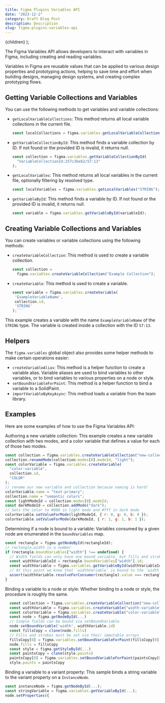 ```yaml
---
title: Figma Plugins Variables API
date: "2023-12-2"
category: Draft Blog Post
description: Description
slug: figma-plugins-variables-api
---
```


  <BlogPostLayout meta={meta}>{children}</BlogPostLayout>
);

The Figma Variables API allows developers to interact with variables in Figma, including creating and reading variables.

Variables in Figma are reusable values that can be applied to various design properties and prototyping actions, helping to save time and effort when building designs, managing design systems, and creating complex prototyping flows.

## Getting Variable Collections and Variables

You can use the following methods to get variables and variable collections:

- `getLocalVariableCollections`: This method returns all local variable collections in the current file.

  ```js
  const localCollections = figma.variables.getLocalVariableCollections();
  ```

- `getVariableCollectionById`: This method finds a variable collection by ID. If not found or the provided ID is invalid, it returns null.

  ```js
  const collection = figma.variables.getVariableCollectionById(
    "VariableCollectionId:257c3beb2/57:13"
  );
  ```

- `getLocalVariables`: This method returns all local variables in the current file, optionally filtering by resolved type.

  ```js
  const localVariables = figma.variables.getLocalVariables("STRING"); // filters local variables by the 'STRING' type
  ```

- `getVariableById`: This method finds a variable by ID. If not found or the provided ID is invalid, it returns null.

  ```js
  const variable = figma.variables.getVariableById(variableId);
  ```

## Creating Variable Collections and Variables

You can create variables or variable collections using the following methods:

- `createVariableCollection`: This method is used to create a variable collection.

  ```js
  const collection =
    figma.variables.createVariableCollection("Example Collection");
  ```

- `createVariable`: This method is used to create a variable.
  ````js
  const variable = figma.variables.createVariable(
   'ExampleVariableName',
   collection.id,
   'STRING'
  );```
  ````

This example creates a variable with the name `ExampleVariableName` of the `STRING` type. The variable is created inside a collection with the ID `57:13`.

## Helpers

The `figma.variables` global object also provides some helper methods to make certain operations easier:

- `createVariableAlias`: This method is a helper function to create a variable alias. Variable aliases are used to bind variables to other variables, or to bind variables to various properties on a node or style.
- `setBoundVariableForPaint`: This method is a helper function to bind a variable to a SolidPaint.
- `importVariableByKeyAsync`: This method loads a variable from the team library.

## Examples

Here are some examples of how to use the Figma Variables API:

Authoring a new variable collection: This example creates a new variable collection with two modes, and a color variable that defines a value for each of those two modes.

```js
const collection = figma.variables.createVariableCollection("new-collection");
collection.renameMode(collection.modes[0].modeId, "light");
const colorVariable = figma.variables.createVariable(
  "color-variable",
  collection.id,
  "COLOR"
);
// rename our new variable and collection because naming is hard!
colorVariable.name = "text-primary";
collection.name = "semantic colors";
const lightModeId = collection.modes[0].modeId;
const darkModeId = collection.addMode("dark");
// Sets the color to #000 in light mode and #fff in dark mode
colorVariable.setValueForMode(lightModeId, { r: 0, g: 0, b: 0 });
colorVariable.setValueForMode(darkModeId, { r: 1, g: 1, b: 1 });
```

Determining if a node is bound to a variable: Variables consumed by a given node are enumerated in the `boundVariables` map.

```js
const rectangle = figma.getNodeById(rectangleId);
// rectangle.width is a number
if (rectangle.boundVariables["width"] !== undefined) {
  // Width fields can only have one bound variable, but fills and strokes might have multiple.
  const widthVariableId = rectangle.boundVariables["width"].id;
  const widthVariable = figma.variables.getVariableById(widthVariableId);
  // At this point we know that `widthVariable` is bound to the `width` property of `rectangle`.
  assert(widthVariable.resolveForConsumer(rectangle).value === rectangle.width);
}
```

Binding a variable to a node or style: Whether binding to a node or style, the procedure is roughly the same.

```js
  const collection = figma.variables.createVariableCollection("new-collection")
  const widthVariable = figma.variables.createVariable("width-variable", collection.id, "FLOAT")
  const colorVariable = figma.variables.createVariable("color-variable", collection.id, "COLOR")
  const node = figma.getNodeById(...)
  // Simple fields can be bound via setBoundVariable
  node.setBoundVariable('width', widthVariable.id)
  const fillsCopy = clone(node.fills)
  // Fills and strokes must be set via their immutable arrays
  fillsCopy[0] = figma.variables.setBoundVariableForPaint(fillsCopy[0], 'color', colorVariable)
  node.fills = fillsCopy
  const style = figma.getStyleById(...)
  const paintsCopy = clone(style.paints)
  paintsCopy[0] = figma.variables.setBoundVariableForPaint(paintsCopy[0], 'color', colorVariable)
  style.paints = paintsCopy
```

Binding a variable to a variant property: This sample binds a string variable to the variant property on a `InstanceNode`.

```js
const instanceNode = figma.getNodeById(...);
const stringVariable = figma.variables.getVariableById(...);
node.setProperties({
```
